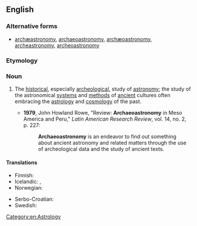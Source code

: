 ==English==

{{wikipedia}}

===Alternative forms===
* [[archæastronomy]], [[archaeoastronomy]], [[archæoastronomy]], [[archeastronomy]], [[archeoastronomy]]

===Etymology===
{{prefix|archaeo|alt1=archae-|astronomy}}

===Noun===
{{en-noun|-}}

# {{context|astronomy|archaeology|lang=en}} The [[historical]], especially [[archeological]], study of [[astronomy]]; the study of the astronomical [[system]]s and [[method]]s of [[ancient]] cultures often embracing the [[astrology]] and [[cosmology]] of the past.
#* '''1979''', John Howland Rowe, "Review: '''Archaeoastronomy''' in Meso America and Peru," ''Latin American Research Review'', vol. 14, no. 2, p. 227:
#*: '''Archaeoastronomy''' is an endeavor to find out something about ancient astronomy and related matters through the use of archeological data and the study of ancient texts.

====Translations====
{{trans-top|The archeological study of astronomy}}
* Finnish: {{t-|fi|arkeoastronomia}}
* Icelandic: {{t-|is|fornleifastjörnufræði|f}}, {{t-|is|forsögustjörnufræði|f}}
* Norwegian: {{t-|no|arkeoastronomi|m}}
{{trans-mid}}
* Serbo-Croatian: {{t-|sh|археоастрономија|m|tr=arheoastronomija|sc=Cyrl}}
* Swedish: {{t-|sv|arkeoastronomi}}
{{trans-bottom}}

[[Category:en:Astrology]]